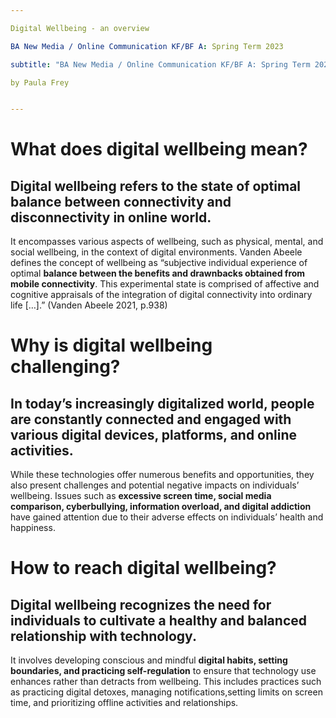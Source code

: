 ```yaml
---

Digital Wellbeing - an overview

BA New Media / Online Communication KF/BF A: Spring Term 2023

subtitle: "BA New Media / Online Communication KF/BF A: Spring Term 2023"

by Paula Frey


---
```



# What does digital wellbeing mean?
## Digital wellbeing refers to the state of optimal balance between **connectivity and disconnectivity** in online world. 
It encompasses various aspects of wellbeing, such as physical, mental, and social wellbeing, in the context of digital environments.
Vanden Abeele defines the concept of wellbeing as "subjective individual experience of optimal **balance between the benefits and
drawnbacks obtained from mobile connectivity**. This experimental state is comprised of affective and cognitive appraisals of the
integration of digital connectivity into ordinary life [...]." (Vanden Abeele 2021, p.938)

# Why is digital wellbeing challenging?
## In today's increasingly digitalized world, people are constantly connected and engaged with various digital devices, platforms, and online activities. 
While these technologies offer numerous benefits and opportunities, they also present challenges and potential negative impacts on
individuals' wellbeing. Issues such as **excessive screen time, social media comparison, cyberbullying, information overload, and
digital addiction** have gained attention due to their adverse effects on individuals' health and happiness.

# How to reach digital wellbeing?
## Digital wellbeing recognizes the need for individuals to cultivate a healthy and balanced relationship with technology. 
It involves developing conscious and mindful **digital habits, setting boundaries, and practicing self-regulation** to ensure that technology use enhances rather than detracts from wellbeing. This includes practices such as practicing digital detoxes, managing notifications,setting limits on screen time, and prioritizing offline activities and relationships.
